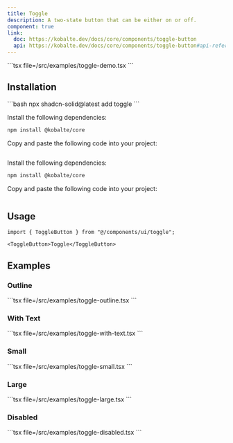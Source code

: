 ```yaml
---
title: Toggle
description: A two-state button that can be either on or off.
component: true
link:
  doc: https://kobalte.dev/docs/core/components/toggle-button
  api: https://kobalte.dev/docs/core/components/toggle-button#api-reference
---
```



<ComponentPreview name="toggle-demo" client:only="solid-js">
<Fragment slot="code">
```tsx file=<rootDir>/src/examples/toggle-demo.tsx
```
</Fragment>
</ComponentPreview>

## Installation

<ComponentInstallation client:only="solid-js">

<Fragment slot="cli">
```bash
npx shadcn-solid@latest add toggle
```
</Fragment>

<Step slot="tw">

<StepItem>Install the following dependencies:</StepItem>
```bash
npm install @kobalte/core
```

<StepItem>Copy and paste the following code into your project:</StepItem>
```tsx file=<rootDir>/../packages/tailwindcss/ui/toggle.tsx
```

</Step>

<Step slot="uno">

<StepItem>Install the following dependencies:</StepItem>
```bash
npm install @kobalte/core
```

<StepItem>Copy and paste the following code into your project:</StepItem>
```tsx file=<rootDir>/../packages/unocss/ui/toggle.tsx
```

</Step>

</ComponentInstallation>

## Usage

```tsx
import { ToggleButton } from "@/components/ui/toggle";
```

```tsx
<ToggleButton>Toggle</ToggleButton>
```

## Examples

### Outline

<ComponentPreview name="toggle-outline" client:only="solid-js">
<Fragment slot="code">
```tsx file=<rootDir>/src/examples/toggle-outline.tsx
```
</Fragment>
</ComponentPreview>

### With Text

<ComponentPreview name="toggle-with-text" client:only="solid-js">
<Fragment slot="code">
```tsx file=<rootDir>/src/examples/toggle-with-text.tsx
```
</Fragment>
</ComponentPreview>

### Small

<ComponentPreview name="toggle-small" client:only="solid-js">
<Fragment slot="code">
```tsx file=<rootDir>/src/examples/toggle-small.tsx
```
</Fragment>
</ComponentPreview>

### Large

<ComponentPreview name="toggle-large" client:only="solid-js">
<Fragment slot="code">
```tsx file=<rootDir>/src/examples/toggle-large.tsx
```
</Fragment>
</ComponentPreview>

### Disabled

<ComponentPreview name="toggle-disabled" client:only="solid-js">
<Fragment slot="code">
```tsx file=<rootDir>/src/examples/toggle-disabled.tsx
```
</Fragment>
</ComponentPreview>
